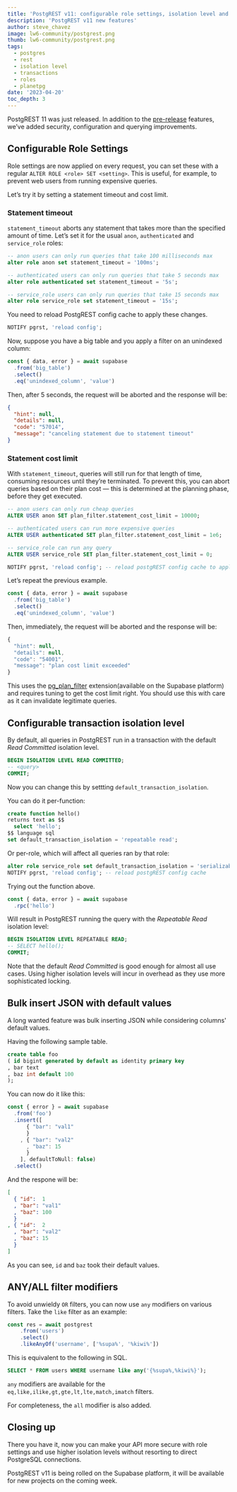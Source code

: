 ```yaml
---
title: 'PostgREST v11: configurable role settings, isolation level and more'
description: 'PostgREST v11 new features'
author: steve_chavez
image: lw6-community/postgrest.png
thumb: lw6-community/postgrest.png
tags:
  - postgres
  - rest
  - isolation level
  - transactions
  - roles
  - planetpg
date: '2023-04-20'
toc_depth: 3
---
```


PostgREST 11 was just released. In addition to the [pre-release](https://supabase.com/blog/postgrest-11-prerelease) features, we’ve added security, configuration and querying improvements.

## Configurable Role Settings

Role settings are now applied on every request, you can set these with a regular `ALTER ROLE <role> SET <setting>`. This is useful, for example, to prevent web users from running expensive queries.

Let’s try it by setting a statement timeout and cost limit.

### Statement timeout

`statement_timeout` aborts any statement that takes more than the specified amount of time. Let’s set it for the usual `anon`, `authenticated` and `service_role` roles:

```sql
-- anon users can only run queries that take 100 milliseconds max
alter role anon set statement_timeout = '100ms';

-- authenticated users can only run queries that take 5 seconds max
alter role authenticated set statement_timeout = '5s';

-- service_role users can only run queries that take 15 seconds max
alter role service_role set statement_timeout = '15s';
```

You need to reload PostgREST config cache to apply these changes.

```sql
NOTIFY pgrst, 'reload config';
```

Now, suppose you have a big table and you apply a filter on an unindexed column:

```jsx
const { data, error } = await supabase
  .from('big_table')
  .select()
  .eq('unindexed_column', 'value')
```

Then, after 5 seconds, the request will be aborted and the response will be:

```json
{
  "hint": null,
  "details": null,
  "code": "57014",
  "message": "canceling statement due to statement timeout"
}
```

### Statement cost limit

With `statement_timeout`, queries will still run for that length of time, consuming resources until they’re terminated. To prevent this, you can abort queries based on their plan cost — this is determined at the planning phase, before they get executed.

```sql
-- anon users can only run cheap queries
ALTER USER anon SET plan_filter.statement_cost_limit = 10000;

-- authenticated users can run more expensive queries
ALTER USER authenticated SET plan_filter.statement_cost_limit = 1e6;

-- service_role can run any query
ALTER USER service_role SET plan_filter.statement_cost_limit = 0;

NOTIFY pgrst, 'reload config'; -- reload postgREST config cache to apply changes
```

Let’s repeat the previous example.

```jsx
const { data, error } = await supabase
  .from('big_table')
  .select()
  .eq('unindexed_column', 'value')
```

Then, immediately, the request will be aborted and the response will be:

```jsx
{
  "hint": null,
  "details": null,
  "code": "54001",
  "message": "plan cost limit exceeded"
}
```

This uses the [pg_plan_filter](https://github.com/pgexperts/pg_plan_filter) extension(available on the Supabase platform) and requires tuning to get the cost limit right. You should use this with care as it can invalidate legitimate queries.

## Configurable transaction isolation level

By default, all queries in PostgREST run in a transaction with the default *Read Committed* isolation level.

```sql
BEGIN ISOLATION LEVEL READ COMMITTED;
-- <query>
COMMIT;
```

Now you can change this by settting `default_transaction_isolation`.

You can do it per-function:

```sql
create function hello()
returns text as $$
  select 'hello';
$$ language sql
set default_transaction_isolation = 'repeatable read';
```

Or per-role, which will affect all queries ran by that role:

```sql
alter role service_role set default_transaction_isolation = 'serializable';
NOTIFY pgrst, 'reload config'; -- reload postgREST config cache
```

Trying out the function above.

```jsx
const { data, error } = await supabase
  .rpc('hello')
```

Will result in PostgREST running the query with the *Repeatable Read* isolation level:

```sql
BEGIN ISOLATION LEVEL REPEATABLE READ;
-- SELECT hello();
COMMIT;
```

Note that the default *Read Committed* is good enough for almost all use cases. Using higher isolation levels will incur in overhead as they use more sophisticated locking.

## Bulk insert JSON with default values

A long wanted feature was bulk inserting JSON while considering columns' default values.

Having the following sample table.

```sql
create table foo
( id bigint generated by default as identity primary key
, bar text
, baz int default 100
);
```

You can now do it like this:

```jsx
const { error } = await supabase
  .from('foo')
  .insert([
	  { "bar": "val1"
	  }
	, { "bar": "val2"
	  , "baz": 15
	  }
	], defaultToNull: false)
  .select()
```

And the respone will be:

```json
[
  { "id":  1
  , "bar": "val1"
  , "baz": 100
  }
, { "id":  2
  , "bar": "val2"
  , "baz": 15
  }
]
```

As you can see, `id` and `baz` took their default values.

## ANY/ALL filter modifiers

To avoid unwieldy `OR` filters, you can now use `any` modifiers on various filters. Take the `like` filter as an example:

```jsx
const res = await postgrest
    .from('users')
    .select()
    .likeAnyOf('username', ['%supa%', '%kiwi%'])
```

This is equivalent to the following in SQL.

```sql
SELECT * FROM users WHERE username like any('{%supa%,%kiwi%}');
```

`any` modifiers are available for the `eq,like,ilike,gt,gte,lt,lte,match,imatch` filters.

For completeness, the `all` modifier is also added.

## Closing up

There you have it, now you can make your API more secure with role settings and use higher isolation levels without resorting to direct PostgreSQL connections.

PostgREST v11 is being rolled on the Supabase platform, it will be available for new projects on the coming week.
